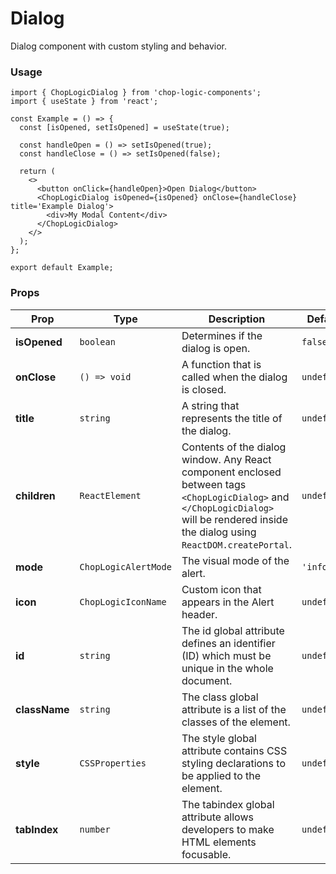 
<Meta of={Dialog} title='Dialog' />

# Dialog

Dialog component with custom styling and behavior.

### Usage

```tsx
import { ChopLogicDialog } from 'chop-logic-components';
import { useState } from 'react';

const Example = () => {
  const [isOpened, setIsOpened] = useState(true);

  const handleOpen = () => setIsOpened(true);
  const handleClose = () => setIsOpened(false);

  return (
    <>
      <button onClick={handleOpen}>Open Dialog</button>
      <ChopLogicDialog isOpened={isOpened} onClose={handleClose} title='Example Dialog'>
        <div>My Modal Content</div>
      </ChopLogicDialog>
    </>
  );
};

export default Example;
```

### Props

| Prop          | Type                  | Description                                                                                                                                                                             | Default     | Required |
|---------------|-----------------------|-----------------------------------------------------------------------------------------------------------------------------------------------------------------------------------------|-------------|----------|
| **isOpened**  | `boolean`             | Determines if the dialog is open.                                                                                                                                                       | `false`     | Yes      |
| **onClose**   | `() => void`          | A function that is called when the dialog is closed.                                                                                                                                    | `undefined` | Yes      |
| **title**     | `string`              | A string that represents the title of the dialog.                                                                                                                                       | `undefined` | Yes      |
| **children**  | `ReactElement`        | Contents of the dialog window. Any React component enclosed between tags `<ChopLogicDialog>` and `</ChopLogicDialog>` will be rendered inside the dialog using `ReactDOM.createPortal`. | `undefined` | No       |
| **mode**      | `ChopLogicAlertMode`  | The visual mode of the alert.                                                                                                                                                           | `'info'`    | No       |
| **icon**      | `ChopLogicIconName`   | Custom icon that appears in the Alert header.                                                                                                                                           | `undefined` | No       |
| **id**        | `string`              | The id global attribute defines an identifier (ID) which must be unique in the whole document.                                                                                          | `undefined` | No       |
| **className** | `string`              | The class global attribute is a list of the classes of the element.                                                                                                                     | `undefined` | No       |
| **style**     | `CSSProperties`       | The style global attribute contains CSS styling declarations to be applied to the element.                                                                                              | `undefined` | No       |
| **tabIndex**  | `number`              | The tabindex global attribute allows developers to make HTML elements focusable.                                                                                                        | `undefined` | No       |
